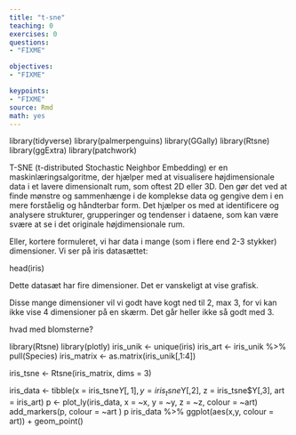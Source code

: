 ```yaml
---
title: "t-sne"
teaching: 0
exercises: 0
questions: 
- "FIXME"

objectives:
- "FIXME"

keypoints:
- "FIXME"
source: Rmd
math: yes
---
```




library(tidyverse)
library(palmerpenguins)
library(GGally)
library(Rtsne)
library(ggExtra)
library(patchwork)


T-SNE (t-distributed Stochastic Neighbor Embedding) er en maskinlæringsalgoritme, 
der hjælper med at visualisere højdimensionale data i et lavere dimensionalt rum, 
som oftest 2D eller 3D. Den gør det ved at finde mønstre og sammenhænge i de 
komplekse data og gengive dem i en mere forståelig og håndterbar form. Det 
hjælper os med at identificere og analysere strukturer, grupperinger og 
tendenser i dataene, som kan være svære at se i det originale højdimensionale rum.

Eller, kortere formuleret, vi har data i mange (som i flere end 2-3 stykker)
dimensioner. Vi ser på iris datasættet:


head(iris)

Dette datasæt har fire dimensioner. Det er vanskeligt at vise grafisk. 

Disse mange dimensioner vil vi godt have kogt ned til 2, max 3, for vi kan 
ikke vise 4 dimensioner på en skærm. Det går heller ikke så godt med 3.








hvad med blomsterne?


library(Rtsne)
library(plotly)
iris_unik <- unique(iris)
iris_art <- iris_unik %>% pull(Species)
iris_matrix <- as.matrix(iris_unik[,1:4])

iris_tsne <- Rtsne(iris_matrix, dims = 3)


iris_data <- tibble(x = iris_tsne$Y[,1], y = iris_tsne$Y[,2], z = iris_tsne$Y[,3], art = iris_art)
p <- plot_ly(iris_data, x = ~x, y = ~y, z = ~z, colour = ~art)
add_markers(p, colour = ~art )
p
iris_data %>% ggplot(aes(x,y, colour = art)) +
  geom_point()



